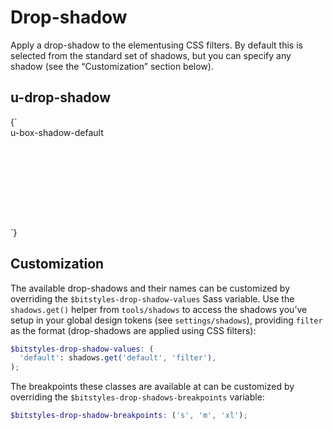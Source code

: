 
<Meta title="Utilities/drop-shadow" />

# Drop-shadow

Apply a drop-shadow to the elementusing CSS filters. By default this is selected from the standard set of shadows, but you can specify any shadow (see the “Customization” section below).

## u-drop-shadow

<Canvas isColumn>
  <Story name="u-drop-shadow-default">
    {`
      <div class="u-drop-shadow-default u-padding-m u-bg-white" style="width: 10rem; height: 10rem;">
        u-box-shadow-default
      </div>
    `}
  </Story>
</Canvas>

## Customization

The available drop-shadows and their names can be customized by overriding the `$bitstyles-drop-shadow-values` Sass variable. Use the `shadows.get()` helper from `tools/shadows` to access the shadows you’ve setup in your global design tokens (see `settings/shadows`), providing `filter` as the format (drop-shadows are applied using CSS filters):

```scss
$bitstyles-drop-shadow-values: (
  'default': shadows.get('default', 'filter'),
);
```

The breakpoints these classes are available at can be customized by overriding the `$bitstyles-drop-shadows-breakpoints` variable:

```scss
$bitstyles-drop-shadow-breakpoints: ('s', 'm', 'xl');
```
